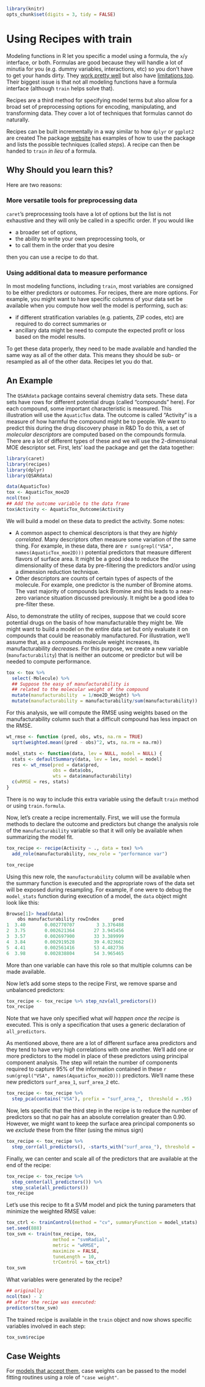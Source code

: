 ```r
library(knitr)
opts_chunk$set(digits = 3, tidy = FALSE)
```


# Using Recipes with train

Modeling functions in R let you specific a model using a formula, the `x`/`y` interface, or both. Formulas are good because they will handle a lot of minutia for you (e.g. dummy variables, interactions, etc) so you don't have to get your hands dirty. They [work pretty well](https://rviews.rstudio.com/2017/02/01/the-r-formula-method-the-good-parts/) but also have [limitations too](https://rviews.rstudio.com/2017/03/01/the-r-formula-method-the-bad-parts/). Their biggest issue is that not all modeling functions have a formula interface (although `train` helps solve that). 

Recipes are a third method for specifying model terms but also allow for a broad set of preprocessing options for encoding, manipulating, and transforming data. They cover a lot of techniques that formulas cannot do naturally. 

Recipes can be built incrementally in a way similar to how `dplyr` or `ggplot2` are created The package [website](https://topepo.github.io/recipes/) has examples of how to use the package and lists the possible techniques (called _steps_). A recipe can then be handed to `train` _in lieu_ of a formula. 

## Why Should you learn this? 

Here are two reasons:

### More versatile tools for preprocessing data

`caret`'s preprocessing tools have a lot of options but the list is not exhaustive and they will only be called in a specific order. If you would like 

- a broader set of options,
- the ability to write your own preprocessing tools, or 
- to call them in the order that you desire

then you can use a recipe to do that.  

### Using additional data to measure performance

In most modeling functions, including `train`, most variables are consigned to be either predictors or outcomes. For recipes, there are more options. For example, you might want to have specific columns of your data set be available when you compute how well the model is performing, such as:

- if different stratification variables (e.g. patients, ZIP codes, etc) are required to do correct summaries or
- ancillary data might be need to compute the expected profit or loss based on the model results.  

To get these data properly, they need to be made available and handled the same way as all of the other data. This means they should be sub- or resampled as all of the other data. Recipes let you do that. 


## An Example

The `QSARdata` package contains several chemistry data sets. These data sets have rows for different potential drugs (called "compounds" here). For each compound, some important characteristic is measured. This illustration will use the `AquaticTox` data. The outcome is called "Activity" is a measure of how harmful the compound might be to people. We want to predict this during the drug discovery phase in R&D To do this, a set of _molecular descriptors_ are computed based on the compounds formula. There are a lot of different types of these and we will use the 2-dimensional MOE descriptor set. First, lets' load the package and get the data together:

```r
library(caret)
library(recipes)
library(dplyr)
library(QSARdata)

data(AquaticTox)
tox <- AquaticTox_moe2D
ncol(tox)
## Add the outcome variable to the data frame
tox$Activity <- AquaticTox_Outcome$Activity
```

We will build a model on these data to predict the activity. Some notes:

 - A common aspect to chemical descriptors is that they are _highly correlated_. Many descriptors often measure some variation of the same thing. For example, in these data, there are `r sum(grepl("VSA", names(AquaticTox_moe2D)))` potential predictors that measure different flavors of surface area. It might be a good idea to reduce the dimensionality of these data by pre-filtering the predictors and/or using a dimension reduction technique. 
 - Other descriptors are counts of certain types of aspects of the molecule. For example, one predictor is the number of Bromine atoms. The vast majority of compounds lack Bromine and this leads to a near-zero variance situation discussed previously. It might be a good idea to pre-filter these. 

Also, to demonstrate the utility of recipes, suppose that we could score potential drugs on the basis of how manufacturable they might be. We might want to build a model on the entire data set but only evaluate it on compounds that could be reasonably manufactured. For illustration, we'll assume that, as a compounds molecule weight increases, its manufacturability _decreases_. For this purpose, we create a new variable (`manufacturability`) that is neither an outcome or predictor but will be needed to compute performance. 

```r
tox <- tox %>%
  select(-Molecule) %>%
  ## Suppose the easy of manufacturability is 
  ## related to the molecular weight of the compound
  mutate(manufacturability  = 1/moe2D_Weight) %>%
  mutate(manufacturability = manufacturability/sum(manufacturability))
```

For this analysis, we will compute the RMSE using weights based on the manufacturability column such that a difficult compound has less impact on the RMSE. 

```r
wt_rmse <- function (pred, obs, wts, na.rm = TRUE) 
  sqrt(weighted.mean((pred - obs)^2, wts, na.rm = na.rm))

model_stats <- function(data, lev = NULL, model = NULL) {
  stats <- defaultSummary(data, lev = lev, model = model)
  res <- wt_rmse(pred = data$pred,
                 obs = data$obs, 
                 wts = data$manufacturability)
  c(wRMSE = res, stats)
}
```

There is no way to include this extra variable using the default `train` method or using `train.formula`. 

Now, let's create a recipe incrementally. First, we will use the formula methods to declare the outcome and predictors but change the analysis role of the `manufacturability` variable so that it will only be available when summarizing the model fit.

```r
tox_recipe <- recipe(Activity ~ ., data = tox) %>%
  add_role(manufacturability, new_role = "performance var")

tox_recipe
```

Using this new role, the `manufacturability` column will be available when the summary function is executed and the appropriate rows of the data set will be exposed during resampling. For example, if one were to debug the `model_stats` function during execution of a model, the `data` object might look like this:
```r
Browse[1]> head(data)
    obs manufacturability rowIndex     pred
1  3.40       0.002770707        3 3.376488
2  3.75       0.002621364       27 3.945456
3  3.57       0.002697900       33 3.389999
4  3.84       0.002919528       39 4.023662
5  4.41       0.002561416       53 4.482736
6  3.98       0.002838804       54 3.965465
```
More than one variable can have this role so that multiple columns can be made available. 

Now let's add some steps to the recipe First, we remove sparse and unbalanced predictors: 

```r
tox_recipe <- tox_recipe %>% step_nzv(all_predictors())
tox_recipe
```

Note that we have only specified what _will happen once the recipe_ is executed. This is only a specification that uses a generic declaration of `all_predictors`. 

As mentioned above, there are a lot of different surface area predictors and they tend to have very high correlations with one another. We'll add one or more predictors to the model in place of these predictors using principal component analysis. The step will retain the number of components required to capture 95% of the information contained in these `r sum(grepl("VSA", names(AquaticTox_moe2D)))` predictors. We'll name these new predictors `surf_area_1`, `surf_area_2` etc. 

```r
tox_recipe <- tox_recipe %>% 
  step_pca(contains("VSA"), prefix = "surf_area_",  threshold = .95) 
```

Now, lets specific that the third step in the recipe is to reduce the number of predictors so that no pair has an absolute correlation greater than 0.90. However, we might want to keep the surface area principal components so we _exclude_ these from the filter (using the minus sign)

```r
tox_recipe <- tox_recipe %>% 
  step_corr(all_predictors(), -starts_with("surf_area_"), threshold = .90)
```

Finally, we can center and scale all of the predictors that are available at the end of the recipe:

```r
tox_recipe <- tox_recipe %>% 
  step_center(all_predictors()) %>%
  step_scale(all_predictors())
tox_recipe
```

Let's use this recipe to fit a SVM model and pick the tuning parameters that minimize the weighted RMSE value:

```r
tox_ctrl <- trainControl(method = "cv", summaryFunction = model_stats)
set.seed(888)
tox_svm <- train(tox_recipe, tox,
                 method = "svmRadial", 
                 metric = "wRMSE",
                 maximize = FALSE,
                 tuneLength = 10,
                 trControl = tox_ctrl)
tox_svm
```

What variables were generated by the recipe? 

```r
## originally:
ncol(tox) - 2
## after the recipe was executed:
predictors(tox_svm)
```
The trained recipe is available in the `train` object and now shows specific variables involved in each step:
```r
tox_svm$recipe
```

## Case Weights

For [models that accept them](https://topepo.github.io/caret/train-models-by-tag.html#Accepts_Case_Weights), case weights can be passed to the model fitting routines using a role of `"case weight"`. 



